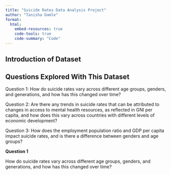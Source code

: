 ```yaml
---
title: "Suicide Rates Data Analysis Project"
author: "Tanisha Damle"
format: 
  html:
    embed-resources: true
    code-tools: true
    code-summary: "Code"
---
```


## Introduction of Dataset


## Questions Explored With This Dataset

Question 1: How do suicide rates vary across different age groups, genders, and generations, and how has this changed over time?

Question 2: Are there any trends in suicide rates that can be attributed to changes in access to mental health resources, as reflected in GNI per capita, and how does this vary across countries with different levels of economic development? 

Question 3: How does the employment population ratio and GDP per capita impact suicide rates, and is there a difference between genders and age groups?

**Question 1**

How do suicide rates vary across different age groups, genders, and generations, and how has this changed over time?
